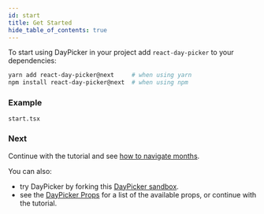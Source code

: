 ```yaml
---
id: start
title: Get Started
hide_table_of_contents: true
---
```


To start using DayPicker in your project add `react-day-picker` to your dependencies:

```bash
yarn add react-day-picker@next     # when using yarn
npm install react-day-picker@next  # when using npm
```

### Example

```include
start.tsx
```

### Next

Continue with the tutorial and see [how to navigate months](/basics/navigation).

You can also:

- try DayPicker by forking this [DayPicker sandbox](https://codesandbox.io/s/react-day-picker-v8-eg8mw).
- see the [DayPicker Props](/api/interfaces/daypickerbase) for a list of the
  available props, or continue with the tutorial.
